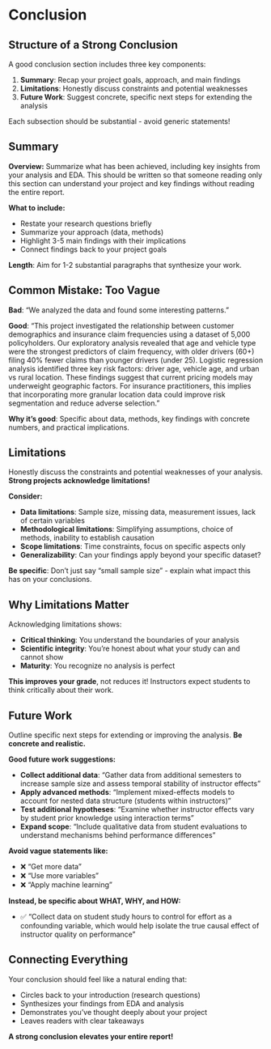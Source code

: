 # Conclusion

::: {.callout-tip}
## Structure of a Strong Conclusion

A good conclusion section includes three key components:

1. **Summary**: Recap your project goals, approach, and main findings
2. **Limitations**: Honestly discuss constraints and potential weaknesses
3. **Future Work**: Suggest concrete, specific next steps for extending the analysis

Each subsection should be substantial - avoid generic statements!
:::

## Summary

**Overview:** Summarize what has been achieved, including key insights from your analysis and EDA. This should be written so that someone reading only this section can understand your project and key findings without reading the entire report.

**What to include:**

- Restate your research questions briefly
- Summarize your approach (data, methods)
- Highlight 3-5 main findings with their implications
- Connect findings back to your project goals

**Length**: Aim for 1-2 substantial paragraphs that synthesize your work.

::: {.callout-warning}
## Common Mistake: Too Vague

**Bad**: "We analyzed the data and found some interesting patterns."

**Good**: "This project investigated the relationship between customer demographics and insurance claim frequencies using a dataset of 5,000 policyholders. Our exploratory analysis revealed that age and vehicle type were the strongest predictors of claim frequency, with older drivers (60+) filing 40% fewer claims than younger drivers (under 25). Logistic regression analysis identified three key risk factors: driver age, vehicle age, and urban vs rural location. These findings suggest that current pricing models may underweight geographic factors. For insurance practitioners, this implies that incorporating more granular location data could improve risk segmentation and reduce adverse selection."

**Why it's good**: Specific about data, methods, key findings with concrete numbers, and practical implications.
:::

## Limitations

Honestly discuss the constraints and potential weaknesses of your analysis. **Strong projects acknowledge limitations!**

**Consider:**

- **Data limitations**: Sample size, missing data, measurement issues, lack of certain variables
- **Methodological limitations**: Simplifying assumptions, choice of methods, inability to establish causation
- **Scope limitations**: Time constraints, focus on specific aspects only
- **Generalizability**: Can your findings apply beyond your specific dataset?

**Be specific**: Don't just say "small sample size" - explain what impact this has on your conclusions.

::: {.callout-important}
## Why Limitations Matter

Acknowledging limitations shows:

- **Critical thinking**: You understand the boundaries of your analysis
- **Scientific integrity**: You're honest about what your study can and cannot show
- **Maturity**: You recognize no analysis is perfect

**This improves your grade**, not reduces it! Instructors expect students to think critically about their work.
:::

## Future Work

Outline specific next steps for extending or improving the analysis. **Be concrete and realistic.**

**Good future work suggestions:**

- **Collect additional data**: "Gather data from additional semesters to increase sample size and assess temporal stability of instructor effects"
- **Apply advanced methods**: "Implement mixed-effects models to account for nested data structure (students within instructors)"
- **Test additional hypotheses**: "Examine whether instructor effects vary by student prior knowledge using interaction terms"
- **Expand scope**: "Include qualitative data from student evaluations to understand mechanisms behind performance differences"

**Avoid vague statements like:**

- ❌ "Get more data"
- ❌ "Use more variables"
- ❌ "Apply machine learning"

**Instead, be specific about WHAT, WHY, and HOW:**

- ✅ "Collect data on student study hours to control for effort as a confounding variable, which would help isolate the true causal effect of instructor quality on performance"

::: {.callout-tip}
## Connecting Everything

Your conclusion should feel like a natural ending that:

- Circles back to your introduction (research questions)
- Synthesizes your findings from EDA and analysis
- Demonstrates you've thought deeply about your project
- Leaves readers with clear takeaways

**A strong conclusion elevates your entire report!**
:::
